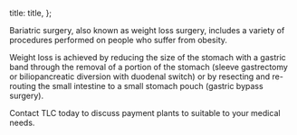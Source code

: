 

  title: title,
};


Bariatric surgery, also known as weight loss surgery, includes a variety of procedures performed on people who suffer from obesity.

Weight loss is achieved by reducing the size of the stomach with a gastric band through the removal of a portion of the stomach (sleeve gastrectomy or biliopancreatic diversion with duodenal switch) or by resecting and re-routing the small intestine to a small stomach pouch (gastric bypass surgery).

Contact TLC today to discuss payment plants to suitable to your medical needs.
